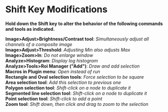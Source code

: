 = Shift Key Modifications =

'''Hold down the Shift key to alter the behavior of the following commands and tools as indicated.'''

'''Image>Adjust>Brightness/Contrast tool''': ''Simultaneously adjust all channels of a composite image<br />'''''Image>Adjust>Threshold''': ''Adjusting Min also adjusts Max''<br />'''Image>Zoom>In''': ''Do not enlarge window''<br />'''Analyze>Histogram''': ''Display log histogram''<br />'''Analyze>Tools>Roi Manager ("Add")''': ''Draw and add selection''<br />'''Macros in Plugin menu''': ''Open instead of run''<br />'''Rectangle and Oval selection tools''': ''Force selection to be square''<br />'''Area selection tool''': ''Add this selection to previous one''<br />'''Polygon selection tool''': ''Shift-click on a node to duplicate it''<br />'''Segmented line selection tool''': ''Shift-click on a node to duplicate it''<br />'''Point selection tool''': ''Shift-click to add a point''<br />'''Zoom tool''': ''Shift down, then click and drag to zoom to the selection<br />''
